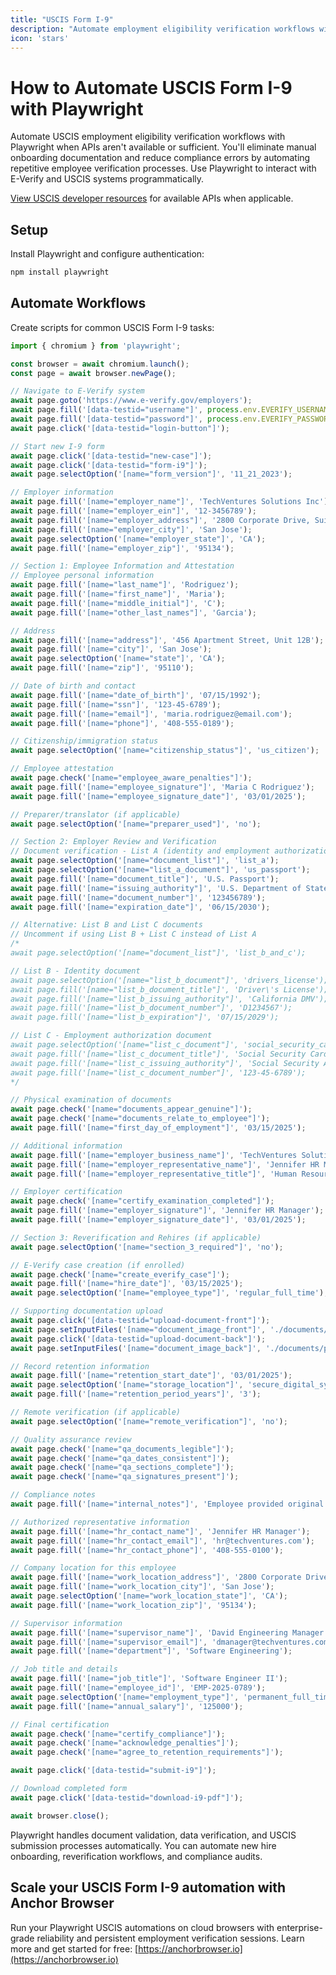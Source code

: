 ```yaml
---
title: "USCIS Form I-9"
description: "Automate employment eligibility verification workflows with Playwright when APIs aren't available."
icon: 'stars'
---
```


# How to Automate USCIS Form I-9 with Playwright

Automate USCIS employment eligibility verification workflows with Playwright when APIs aren't available or sufficient. You'll eliminate manual onboarding documentation and reduce compliance errors by automating repetitive employee verification processes. Use Playwright to interact with E-Verify and USCIS systems programmatically.

[View USCIS developer resources](https://www.uscis.gov/tools) for available APIs when applicable.

## Setup

Install Playwright and configure authentication:
```bash
npm install playwright
```

## Automate Workflows

Create scripts for common USCIS Form I-9 tasks:

```JavaScript
import { chromium } from 'playwright';

const browser = await chromium.launch();
const page = await browser.newPage();

// Navigate to E-Verify system
await page.goto('https://www.e-verify.gov/employers');
await page.fill('[data-testid="username"]', process.env.EVERIFY_USERNAME);
await page.fill('[data-testid="password"]', process.env.EVERIFY_PASSWORD);
await page.click('[data-testid="login-button"]');

// Start new I-9 form
await page.click('[data-testid="new-case"]');
await page.click('[data-testid="form-i9"]');
await page.selectOption('[name="form_version"]', '11_21_2023');

// Employer information
await page.fill('[name="employer_name"]', 'TechVentures Solutions Inc');
await page.fill('[name="employer_ein"]', '12-3456789');
await page.fill('[name="employer_address"]', '2800 Corporate Drive, Suite 500');
await page.fill('[name="employer_city"]', 'San Jose');
await page.selectOption('[name="employer_state"]', 'CA');
await page.fill('[name="employer_zip"]', '95134');

// Section 1: Employee Information and Attestation
// Employee personal information
await page.fill('[name="last_name"]', 'Rodriguez');
await page.fill('[name="first_name"]', 'Maria');
await page.fill('[name="middle_initial"]', 'C');
await page.fill('[name="other_last_names"]', 'Garcia');

// Address
await page.fill('[name="address"]', '456 Apartment Street, Unit 12B');
await page.fill('[name="city"]', 'San Jose');
await page.selectOption('[name="state"]', 'CA');
await page.fill('[name="zip"]', '95110');

// Date of birth and contact
await page.fill('[name="date_of_birth"]', '07/15/1992');
await page.fill('[name="ssn"]', '123-45-6789');
await page.fill('[name="email"]', 'maria.rodriguez@email.com');
await page.fill('[name="phone"]', '408-555-0189');

// Citizenship/immigration status
await page.selectOption('[name="citizenship_status"]', 'us_citizen');

// Employee attestation
await page.check('[name="employee_aware_penalties"]');
await page.fill('[name="employee_signature"]', 'Maria C Rodriguez');
await page.fill('[name="employee_signature_date"]', '03/01/2025');

// Preparer/translator (if applicable)
await page.selectOption('[name="preparer_used"]', 'no');

// Section 2: Employer Review and Verification
// Document verification - List A (identity and employment authorization)
await page.selectOption('[name="document_list"]', 'list_a');
await page.selectOption('[name="list_a_document"]', 'us_passport');
await page.fill('[name="document_title"]', 'U.S. Passport');
await page.fill('[name="issuing_authority"]', 'U.S. Department of State');
await page.fill('[name="document_number"]', '123456789');
await page.fill('[name="expiration_date"]', '06/15/2030');

// Alternative: List B and List C documents
// Uncomment if using List B + List C instead of List A
/*
await page.selectOption('[name="document_list"]', 'list_b_and_c');

// List B - Identity document
await page.selectOption('[name="list_b_document"]', 'drivers_license');
await page.fill('[name="list_b_document_title"]', 'Driver\'s License');
await page.fill('[name="list_b_issuing_authority"]', 'California DMV');
await page.fill('[name="list_b_document_number"]', 'D1234567');
await page.fill('[name="list_b_expiration"]', '07/15/2029');

// List C - Employment authorization document
await page.selectOption('[name="list_c_document"]', 'social_security_card');
await page.fill('[name="list_c_document_title"]', 'Social Security Card');
await page.fill('[name="list_c_issuing_authority"]', 'Social Security Administration');
await page.fill('[name="list_c_document_number"]', '123-45-6789');
*/

// Physical examination of documents
await page.check('[name="documents_appear_genuine"]');
await page.check('[name="documents_relate_to_employee"]');
await page.fill('[name="first_day_of_employment"]', '03/15/2025');

// Additional information
await page.fill('[name="employer_business_name"]', 'TechVentures Solutions Inc');
await page.fill('[name="employer_representative_name"]', 'Jennifer HR Manager');
await page.fill('[name="employer_representative_title"]', 'Human Resources Manager');

// Employer certification
await page.check('[name="certify_examination_completed"]');
await page.fill('[name="employer_signature"]', 'Jennifer HR Manager');
await page.fill('[name="employer_signature_date"]', '03/01/2025');

// Section 3: Reverification and Rehires (if applicable)
await page.selectOption('[name="section_3_required"]', 'no');

// E-Verify case creation (if enrolled)
await page.check('[name="create_everify_case"]');
await page.fill('[name="hire_date"]', '03/15/2025');
await page.selectOption('[name="employee_type"]', 'regular_full_time');

// Supporting documentation upload
await page.click('[data-testid="upload-document-front"]');
await page.setInputFiles('[name="document_image_front"]', './documents/passport_photo_page.pdf');
await page.click('[data-testid="upload-document-back"]');
await page.setInputFiles('[name="document_image_back"]', './documents/passport_signature_page.pdf');

// Record retention information
await page.fill('[name="retention_start_date"]', '03/01/2025');
await page.selectOption('[name="storage_location"]', 'secure_digital_system');
await page.fill('[name="retention_period_years"]', '3');

// Remote verification (if applicable)
await page.selectOption('[name="remote_verification"]', 'no');

// Quality assurance review
await page.check('[name="qa_documents_legible"]');
await page.check('[name="qa_dates_consistent"]');
await page.check('[name="qa_sections_complete"]');
await page.check('[name="qa_signatures_present"]');

// Compliance notes
await page.fill('[name="internal_notes"]', 'Employee provided original U.S. passport. Documents examined in person on 3/1/25. All information verified and accurate. E-Verify case will be created upon hire date.');

// Authorized representative information
await page.fill('[name="hr_contact_name"]', 'Jennifer HR Manager');
await page.fill('[name="hr_contact_email"]', 'hr@techventures.com');
await page.fill('[name="hr_contact_phone"]', '408-555-0100');

// Company location for this employee
await page.fill('[name="work_location_address"]', '2800 Corporate Drive, Suite 500');
await page.fill('[name="work_location_city"]', 'San Jose');
await page.selectOption('[name="work_location_state"]', 'CA');
await page.fill('[name="work_location_zip"]', '95134');

// Supervisor information
await page.fill('[name="supervisor_name"]', 'David Engineering Manager');
await page.fill('[name="supervisor_email"]', 'dmanager@techventures.com');
await page.fill('[name="department"]', 'Software Engineering');

// Job title and details
await page.fill('[name="job_title"]', 'Software Engineer II');
await page.fill('[name="employee_id"]', 'EMP-2025-0789');
await page.selectOption('[name="employment_type"]', 'permanent_full_time');
await page.fill('[name="annual_salary"]', '125000');

// Final certification
await page.check('[name="certify_compliance"]');
await page.check('[name="acknowledge_penalties"]');
await page.check('[name="agree_to_retention_requirements"]');

await page.click('[data-testid="submit-i9"]');

// Download completed form
await page.click('[data-testid="download-i9-pdf"]');

await browser.close();
```

Playwright handles document validation, data verification, and USCIS submission processes automatically. You can automate new hire onboarding, reverification workflows, and compliance audits.

## Scale your USCIS Form I-9 automation with Anchor Browser

Run your Playwright USCIS automations on cloud browsers with enterprise-grade reliability and persistent employment verification sessions. Learn more and get started for free: [https://anchorbrowser.io](https://anchorbrowser.io)
